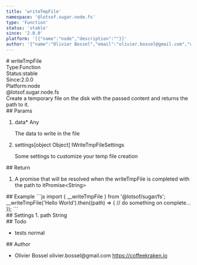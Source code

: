 ```yaml
---
title: 'writeTmpFile'
namespace: '@lotsof.sugar.node.fs'
type: 'Function'
status: 'stable'
since: '2.0.0'
platform: '[{"name":"node","description":""}]'
author: '{"name":"Olivier Bossel","email":"olivier.bossel@gmail.com","url":"https://coffeekraken.io"}'
---
```

<div class="docmap-mdx">
# writeTmpFile
<div class="_metas">
<div class="_type"><span class="_type-label">Type:</span><span class="_type-value">Function</span></div>
<div class="_status"><span class="_status-label">Status:</span><span class="_status-value -stable">stable</span></div>
<div class="_since"><span class="_since-label">Since:</span><span class="_since-value">2.0.0</span></div>
<div class="_platform"><span class="_platform-label">Platform:</span><span class="_platform-value">node</span></div>
</div>
<div class="_namespace">@lotsof.sugar.node.fs</div>
<div class="_description">
Create a temporary file on the disk with the passed content and returns the path
to it.
</div>
<div class="_params">
## Params
<ol class="_list">
<li class="_item">
<span class="_name">data<span class="_required">*</span></span><span class="_default"></span> <span class="_type">Any</span>
<p class="_description">The data to write in the file</p>
</li>
<li class="_item">
<span class="_name">settings</span><span class="_default">[object Object]</span> <span class="_type">IWriteTmpFileSettings</span>
<p class="_description">Some settings to customize your temp file creation</p>
</li>
</ol>
</div>
<div class="_return">
## Return
<ol class="_list">
<li class="_item">
<span class="_description">A promise that will be resolved when the writeTmpFile is completed with the path to it</span><span class="_default"></span><span class="_type">Promise&lt;String&gt;</span>
</li>
</ol>
</div>
<div class="_examples">
## Example
```js
import { __writeTmpFile } from '@lotsof/sugar/fs';
__writeTmpFile('Hello World').then((path) => {
   // do something on complete...
});
```
</div>
<div class="_settings">
## Settings
1. <span class="_name">path</span><span class="_default"></span> <span class="_type">String</span>
</div>
<div class="_todo">
## Todo
<ul class="_list">
<li class="_item">
<span class="_description">tests</span>
<span class="_priority -normal">normal</span>
</li>
</ul>
</div>
<div class="_author">
## Author
<ul class="_list">
<li class="_item">
<span class="_name">Olivier Bossel</span>
<span class="_email">olivier.bossel@gmail.com</span>
<a href="https://coffeekraken.io" target="_blank" class="_url">https://coffeekraken.io</a>
</li>
</ul>
</div>
</div>